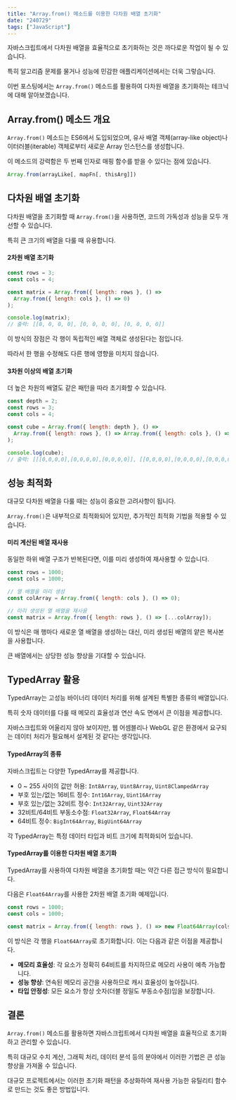 ```yaml
---
title: "Array.from() 메소드를 이용한 다차원 배열 초기화"
date: "240729"
tags: ["JavaScript"]
---
```


자바스크립트에서 다차원 배열을 효율적으로 초기화하는 것은 까다로운 작업이 될 수 있습니다.

특히 알고리즘 문제를 물거나 성능에 민감한 애플리케이션에서는 더욱 그렇습니다.

이번 포스팅에서는 `Array.from()` 메소드를 활용하여 다차원 배열을 초기화하는 테크닉에 대해 알아보겠습니다.

## Array.from() 메소드 개요

`Array.from()` 메소드는 ES6에서 도입되었으며, 유사 배열 객체(array-like object)나 이터러블(iterable) 객체로부터 새로운 Array 인스턴스를 생성합니다.

이 메소드의 강력함은 두 번째 인자로 매핑 함수를 받을 수 있다는 점에 있습니다.

```javascript
Array.from(arrayLike[, mapFn[, thisArg]])
```

## 다차원 배열 초기화

다차원 배열을 초기화할 때 `Array.from()`을 사용하면, 코드의 가독성과 성능을 모두 개선할 수 있습니다.

특히 큰 크기의 배열을 다룰 때 유용합니다.

#### 2차원 배열 초기화

```javascript
const rows = 3;
const cols = 4;

const matrix = Array.from({ length: rows }, () =>
  Array.from({ length: cols }, () => 0)
);

console.log(matrix);
// 출력: [[0, 0, 0, 0], [0, 0, 0, 0], [0, 0, 0, 0]]
```

이 방식의 장점은 각 행이 독립적인 배열 객체로 생성된다는 점입니다.

따라서 한 행을 수정해도 다른 행에 영향을 미치지 않습니다.

#### 3차원 이상의 배열 초기화

더 높은 차원의 배열도 같은 패턴을 따라 초기화할 수 있습니다.

```javascript
const depth = 2;
const rows = 3;
const cols = 4;

const cube = Array.from({ length: depth }, () =>
  Array.from({ length: rows }, () => Array.from({ length: cols }, () => 0))
);

console.log(cube);
// 출력: [[[0,0,0,0],[0,0,0,0],[0,0,0,0]], [[0,0,0,0],[0,0,0,0],[0,0,0,0]]]
```

## 성능 최적화

대규모 다차원 배열을 다룰 때는 성능이 중요한 고려사항이 됩니다.

`Array.from()`은 내부적으로 최적화되어 있지만, 추가적인 최적화 기법을 적용할 수 있습니다.

#### 미리 계산된 배열 재사용

동일한 하위 배열 구조가 반복된다면, 이를 미리 생성하여 재사용할 수 있습니다.

```javascript
const rows = 1000;
const cols = 1000;

// 열 배열을 미리 생성
const colArray = Array.from({ length: cols }, () => 0);

// 미리 생성된 열 배열을 재사용
const matrix = Array.from({ length: rows }, () => [...colArray]);
```

이 방식은 매 행마다 새로운 열 배열을 생성하는 대신, 미리 생성된 배열의 얕은 복사본을 사용합니다.

큰 배열에서는 상당한 성능 향상을 기대할 수 있습니다.

## TypedArray 활용

TypedArray는 고성능 바이너리 데이터 처리를 위해 설계된 특별한 종류의 배열입니다.

특히 숫자 데이터를 다룰 때 메모리 효율성과 연산 속도 면에서 큰 이점을 제공합니다.

자바스크립트와 어울리지 않아 보이지만, 웹 어셈블리나 WebGL 같은 환경에서 요구되는 데이터 처리가 필요해서 설계된 것 같다는 생각입니다.

#### TypedArray의 종류

자바스크립트는 다양한 TypedArray를 제공합니다.

- 0 ~ 255 사이의 값만 허용: `Int8Array`, `Uint8Array`, `Uint8ClampedArray`
- 부호 있는/없는 16비트 정수: `Int16Array`, `Uint16Array`
- 부호 있는/없는 32비트 정수: `Int32Array`, `Uint32Array`
- 32비트/64비트 부동소수점: `Float32Array`, `Float64Array`
- 64비트 정수: `BigInt64Array`, `BigUint64Array`

각 TypedArray는 특정 데이터 타입과 비트 크기에 최적화되어 있습니다.

#### TypedArray를 이용한 다차원 배열 초기화

TypedArray를 사용하여 다차원 배열을 초기화할 때는 약간 다른 접근 방식이 필요합니다.

다음은 `Float64Array`를 사용한 2차원 배열 초기화 예제입니다.

```javascript
const rows = 1000;
const cols = 1000;

const matrix = Array.from({ length: rows }, () => new Float64Array(cols));
```

이 방식은 각 행을 `Float64Array`로 초기화합니다. 이는 다음과 같은 이점을 제공합니다.

- **메모리 효율성**: 각 요소가 정확히 64비트를 차지하므로 메모리 사용이 예측 가능합니다.
- **성능 향상**: 연속된 메모리 공간을 사용하므로 캐시 효율성이 높아집니다.
- **타입 안정성**: 모든 요소가 항상 숫자(더블 정밀도 부동소수점)임을 보장합니다.

## 결론

`Array.from()` 메소드를 활용하면 자바스크립트에서 다차원 배열을 효율적으로 초기화하고 관리할 수 있습니다.

특히 대규모 수치 계산, 그래픽 처리, 데이터 분석 등의 분야에서 이러한 기법은 큰 성능 향상을 가져올 수 있습니다.

대규모 프로젝트에서는 이러한 초기화 패턴을 추상화하여 재사용 가능한 유틸리티 함수로 만드는 것도 좋은 방법입니다.
